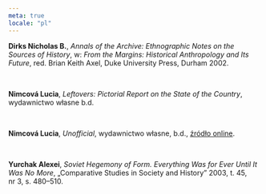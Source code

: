 ```yaml
---
meta: true
locale: "pl"
---
```


**Dirks Nicholas B.**, *Annals of the Archive: Ethnographic Notes on the Sources of History*, w: *From the Margins: Historical Anthropology and Its Future*, red. Brian Keith Axel, Duke University Press, Durham 2002.

<br/>

**Nimcová Lucia**, *Leftovers: Pictorial Report on the State of the Country*, wydawnictwo własne b.d.

<br/>

**Nimcová Lucia**, *Unofficial*, wydawnictwo własne, b.d., [źródło online](https://www.luco.sk/booksi/un_bw.pdf).

<br/>

**Yurchak Alexei**, *Soviet Hegemony of Form. Everything Was for Ever Until It Was No More*, „Comparative Studies in Society and History” 2003, t. 45, nr 3, s. 480–510.